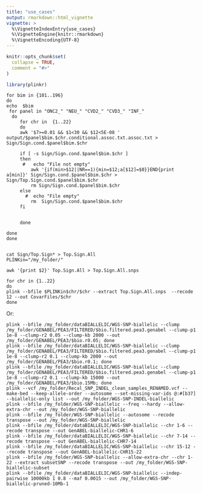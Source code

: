 ```yaml
---
title: "use_cases"
output: rmarkdown::html_vignette
vignette: >
  %\VignetteIndexEntry{use_cases}
  %\VignetteEngine{knitr::rmarkdown}
  %\VignetteEncoding{UTF-8}
---
```


```r
knitr::opts_chunk$set(
  collapse = TRUE,
  comment = "#>"
)
```

```r
library(plinkr)
```



```
for bim in {101..196}
do   
echo  $bim
 for panel in "ONC2_" "NEU_" "CVD2_" "CVD3_" "INF_"
  do
     for chr in  {1..22}
     do
	 awk '$7>=0.01 && $1<30 && $12<5E-08 ' output/$panel$bim.$chr.conditional.assoc.txt.assoc.txt > Sign/Sign.cond.$panel$bim.$chr

	 if [ -s Sign/Sign.cond.$panel$bim.$chr ]
	 then
	  #   echo "File not empty"
	     awk '{if(min>$12||NR==1){min=$12;a[$12]=$0}}END{print a[min]}' Sign/Sign.cond.$panel$bim.$chr > Sign/Top.Sign.cond.$panel$bim.$chr
	     rm Sign/Sign.cond.$panel$bim.$chr
	 else
	   #  echo "File empty"
	     rm  Sign/Sign.cond.$panel$bim.$chr
	 fi


     done 

done
done


cat Sign/Top.Sign* > Top.Sign.All
PLINKin="/my_folder/"

awk '{print $2}' Top.Sign.All > Top.Sign.All.snps

for chr in {1..22}
do
plink --bfile $PLINKin$chr/$chr --extract Top.Sign.All.snps  --recode 12 --out CovarFiles/$chr
done
```

Or:

```
plink --bfile /my_folder/dataBIALLELIC/WGS-SNP-biallelic --clump /my_folder/GENABEL/PEA3/FILTERED/$bio.filtered.pea3.genabel --clump-p1 1e-8 --clump-r2 0.05 --clump-kb 2000 --out /my_folder/GENABEL/PEA3/$bio.r0.05; done
plink --bfile /my_folder/dataBIALLELIC/WGS-SNP-biallelic --clump /my_folder/GENABEL/PEA3/FILTERED/$bio.filtered.pea3.genabel --clump-p1 1e-8 --clump-r2 0.1 --clump-kb 2000 --out /my_folder/GENABEL/PEA3/$bio.r0.1; done
plink --bfile /my_folder/dataBIALLELIC/WGS-SNP-biallelic --clump /my_folder/GENABEL/PEA3/FILTERED/$bio.filtered.pea3.genabel --clump-p1 1e-8 --clump-r2 0.1 --clump-kb 15000 --out /my_folder/GENABEL/PEA3/$bio.15Mb; done
plink --vcf /my_folder/Recal_SNP_INDEL_clean_samples_RENAMED.vcf --make-bed --keep-allele-order --autosome --set-missing-var-ids @:#[b37] --biallelic-only list --out /my_folder/WGS-SNP-INDEL-biallelic
plink --bfile /my_folder/WGS-SNP-biallelic --freq --hardy --allow-extra-chr --out /my_folder/WGS-SNP-biallelic
plink --bfile /my_folder/WGS-SNP-biallelic --autosome --recode transpose --out /my_folder/WGS-SNP-biallelic
plink --bfile /my_folder/dataBIALLELIC/WGS-SNP-biallelic --chr 1-6 --recode transpose --out GenABEL-biallelic-CHR1-6
plink --bfile /my_folder/dataBIALLELIC/WGS-SNP-biallelic --chr 7-14 --recode transpose --out GenABEL-biallelic-CHR7-14
plink --bfile /my_folder/dataBIALLELIC/WGS-SNP-biallelic --chr 15-12 --recode transpose --out GenABEL-biallelic-CHR15-22
plink --bfile /my_folder/WGS-SNP-biallelic --allow-extra-chr --chr 1-22 --extract subsetSNP --recode transpose --out /my_folder/WGS-SNP-biallelic-subset
plink --bfile /my_folder/dataBIALLELIC/WGS-SNP-biallelic --indep-pairwise 10000kb 1 0.8 --maf 0.0015 --out /my_folder/WGS-SNP-biallelic-pruned-10Mb-1
```
